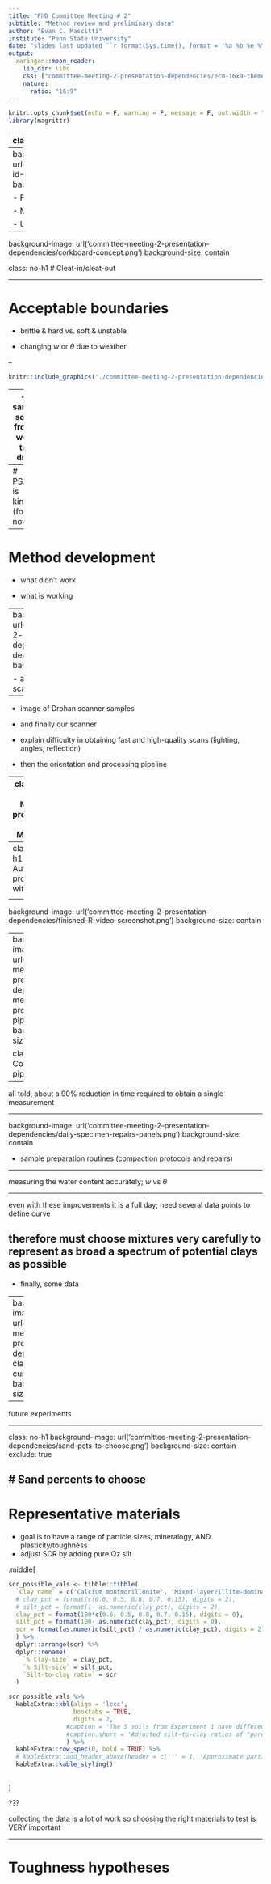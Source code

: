 ```yaml
---
title: "PhD Committee Meeting # 2"
subtitle: "Method review and preliminary data"
author: "Evan C. Mascitti"
institute: "Penn State University"
date: "slides last updated ``r format(Sys.time(), format = '%a %b %e %Y, %I%:%M %p')``"
output:
  xaringan::moon_reader:
    lib_dir: libs
    css: ["committee-meeting-2-presentation-dependencies/ecm-16x9-theme.css", "default"]
    nature:
      ratio: "16:9"
---
```


```r
knitr::opts_chunk$set(echo = F, warning = F, message = F, out.width = "90%", fig.align = 'center')
library(magrittr)
```




---
class: no-h1

# Starting from scratch

<br>

.pull-left[
.middle[
.dark-grey[
>_"I asked him where he had it made, and he said he made it himself._   
>
>_When I asked him where he got his tools, he said he made them himself, and laughing added 'if I had staid for other people to make my tools & things for me, I had never made anything...'"_

]
]
]

.pull-right[

.middle[

```r
knitr::include_graphics('./committee-meeting-2-presentation-dependencies/newton-transparent.png')
```

]

]

---
background-image: url('https://drive.google.com/uc?id=1hFX3lZCMW5kAI1y1E577UpdmSvo8wyoF')
background-size: contain
# Structure 

- Problem review (~5 min)

- Method development & data (~15 min)

- Upcoming experiments (~10 min)

---

background-image: url('committee-meeting-2-presentation-dependencies/corkboard-concept.png')
background-size: contain


class: no-h1
# Cleat-in/cleat-out


---

# Acceptable boundaries 

- brittle & hard vs. soft & unstable 

- changing $w$ or $\theta$ due to weather 

--

```r
knitr::include_graphics('./committee-meeting-2-presentation-dependencies/water-content-ranges.png')
```



---
- same soil, from wet to dry

- across soils? 

- $\theta_{crit}$ ?


---
# PSA is king (for now)

---
# Method development 

- what didn't work

- what is working 

---
background-image: url('committee-meeting-2-presentation-dependencies/cleatmark-device-low-res.png')
background-size: contain

- add image of iPhone scan
---

- image of Drohan scanner samples 

- and finally our scanner 

- explain difficulty in obtaining fast and high-quality scans (lighting, angles, reflection)

- then the orientation and processing pipeline 

---
class: no-h1
# Manual processing with MeshLab

<div style="padding:56.25% 0 0 0;position:relative;"><iframe src="https://player.vimeo.com/video/571753999?badge=0&amp;autopause=0&amp;player_id=0&amp;app_id=58479" frameborder="0" allow="autoplay; fullscreen; picture-in-picture" allowfullscreen style="position:absolute;top:0;left:0;width:100%;height:100%;" title="meshlab-point-and-click-workflow-recording_2021-07-06"></iframe></div><script src="https://player.vimeo.com/api/player.js"></script>


---
class: no-h1
# Automated processing with R 

<div style="padding:56.25% 0 0 0;position:relative;"><iframe src="https://player.vimeo.com/video/571779932?badge=0&amp;autopause=0&amp;player_id=0&amp;app_id=58479" frameborder="0" allow="autoplay; fullscreen; picture-in-picture" allowfullscreen style="position:absolute;top:0;left:0;width:100%;height:100%;" title="R-mesh-processing-workflow"></iframe></div><script src="https://player.vimeo.com/api/player.js"></script>

---
background-image: url('committee-meeting-2-presentation-dependencies/finished-R-video-screenshot.png')
background-size: contain


---
background-image: url('committee-meeting-2-presentation-dependencies/R-mesh-processing-pipeline.png')
background-size: contain


class: no-h1
# Completed pipeline


---

all told, about a 90% reduction in time required to obtain a single measurement

---

background-image: url('committee-meeting-2-presentation-dependencies/daily-specimen-repairs-panels.png')
background-size: contain

- sample preparation routines (compaction protocols and repairs)



---

measuring the water content accurately; $w$ vs $\theta$

---


even with these improvements it is a full day; need several data points to define curve 

therefore must choose mixtures very carefully to represent as broad a spectrum of potential clays as possible 
---

- finally, some data 


---
background-image: url('committee-meeting-2-presentation-dependencies/5-clays-curves.png')
background-size: contain

---

future experiments 

---

class: no-h1
background-image: url('committee-meeting-2-presentation-dependencies/sand-pcts-to-choose.png')
background-size: contain
exclude: true

# Sand percents to choose
---

# Representative materials

- goal is to have a range of particle sizes, mineralogy, AND plasticity/toughness
- adjust SCR by adding pure Qz silt

.middle[

```r

scr_possible_vals <- tibble::tibble(
  `Clay name` = c('Calcium montmorillonite', 'Mixed-layer/illite-dominated', 'Fine-grained kaolinite', 'Fe-oxide rich', 'High-silt soil'),
  # clay_pct = format(c(0.6, 0.5, 0.8, 0.7, 0.15), digits = 2),
  # silt_pct = format(1- as.numeric(clay_pct), digits = 2),
  clay_pct = format(100*c(0.6, 0.5, 0.8, 0.7, 0.15), digits = 0),
  silt_pct = format(100- as.numeric(clay_pct), digits = 0),
  scr = format(as.numeric(silt_pct) / as.numeric(clay_pct), digits = 2)
  ) %>% 
  dplyr::arrange(scr) %>% 
  dplyr::rename(
    `% Clay-size` = clay_pct,
    `% Silt-size` = silt_pct,
    `Silt-to-clay ratio` = scr
  )

scr_possible_vals %>% 
  kableExtra::kbl(align = 'lccc',
                  booktabs = TRUE,
                  digits = 2,
                #caption = 'The 5 soils from Experiment 1 have different silt-to-clay ratios; silt can be added to produce soils with equivalent SCR values but different clay minerals and clay particle sizes. High-silt soils cannot be tested at an SCR lower than their existing value.',
                #caption.short = 'Adjusted silt-to-clay ratios of "pure" clays'
                ) %>% 
  kableExtra::row_spec(0, bold = TRUE) %>% 
  # kableExtra::add_header_above(header = c(' ' = 1, 'Approximate particle-size parameters' = 3)) %>% 
  kableExtra::kable_styling()
  
```

]

???

collecting the data is a lot of work so choosing the right materials to test is VERY important 

---

# Toughness hypotheses 



